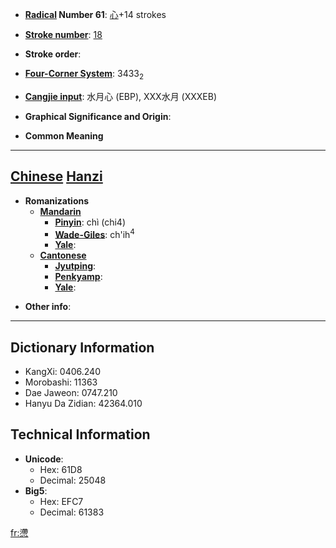 * '''[[Wiktionary:Chinese radical index| Radical]] Number 61''': [[Wiktionary:Chinese radical index 心|心]]+14 strokes

* '''[[Wiktionary:Chinese total strokes index|Stroke number]]''': [[Wiktionary:Chinese total strokes index 18|18]]

* '''Stroke order''': 

* '''[[Wiktionary:Chinese four corner index|Four-Corner System]]''': 3433<sub>2</sub>

* '''[[Wiktionary:Chinese Cangjie index|Cangjie input]]''': 水月心 (EBP), XXX水月 (XXXEB)

* '''Graphical Significance and Origin''': 

* '''Common Meaning'''

----

== [[Chinese]] [[Hanzi]] ==

* '''Romanizations'''
** '''[[Mandarin]]'''
*** '''[[Pinyin]]''': chì (chi4)
*** '''[[Wade-Giles]]''': ch'ih<sup>4</sup>
*** '''[[Yale]]''': 
** '''[[Cantonese]]'''
*** '''[[Jyutping]]''':
*** '''[[Penkyamp]]''': 
*** '''[[Yale]]''': 

* '''Other info''': 

----

== Dictionary Information ==

* KangXi: 0406.240
* Morobashi: 11363
* Dae Jaweon: 0747.210
* Hanyu Da Zidian: 42364.010

== Technical Information ==

* '''Unicode''':
** Hex: 61D8
** Decimal: 25048
* '''Big5''':
** Hex: EFC7
** Decimal: 61383

[[fr:懘]]